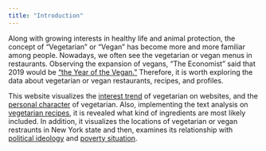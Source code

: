 ```yaml
---
title: "Introduction"
---
```


Along with growing interests in healthy life and animal protection, the concept of "Vegetarian" or "Vegan" has become more and more familiar among people. Nowadays, we often see the vegetarian or vegan menus in restaurants. Observing the expansion of vegans, "The Economist" said that 2019 would be ["the Year of the Vegan."](https://worldin2019.economist.com/theyearofthevegan) Therefore, it is worth exploring the data about vegetarian or vegan restaurants, recipes, and profiles.

This website visualizes the [interest trend](https://sun-wenjun.github.io/vegetarian_visualization_project/trend_updated.html) of vegetarian on websites, and the [personal character](https://sun-wenjun.github.io/vegetarian_visualization_project/demographic.html) of vegetarian. Also, implementing the text analysis on [vegetarian recipes](https://sun-wenjun.github.io/vegetarian_visualization_project/recipe.html), it is revealed what kind of ingredients are most likely included. In addition, it visualizes the locations of vegetarian or vegan restraunts in New York state and then, examines its relationship with [political ideology](https://sun-wenjun.github.io/vegetarian_visualization_project/ideology_updated.html) and [poverty situation](https://sun-wenjun.github.io/vegetarian_visualization_project/income.html).
